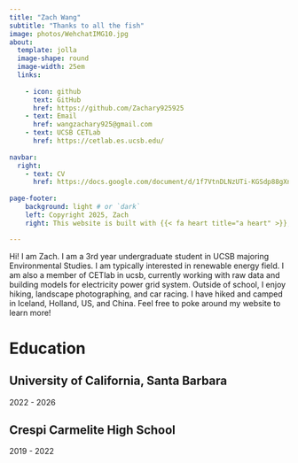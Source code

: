 ```yaml
---
title: "Zach Wang"
subtitle: "Thanks to all the fish"
image: photos/WehchatIMG10.jpg 
about: 
  template: jolla
  image-shape: round
  image-width: 25em
  links:
    
    - icon: github
      text: GitHub
      href: https://github.com/Zachary925925
    - text: Email
      href: wangzachary925@gmail.com
    - text: UCSB CETLab
      href: https://cetlab.es.ucsb.edu/
      
navbar: 
  right:
    - text: CV
      href: https://docs.google.com/document/d/1f7VtnDLNzUTi-KGSdp88gXnGUdNKi1MtGTO073k1HL8/edit?usp=sharing 
      
page-footer:
    background: light # or `dark`
    left: Copyright 2025, Zach
    right: This website is built with {{< fa heart title="a heart" >}}, [{{< fa brands github title="GitHub octocat logo" >}}](https://github.com/samanthacsik/samanthacsik.github.io){target=_blank}, [{{< fa brands r-project title="R Project" >}}](https://www.r-project.org/about.html){target=_blank} and [Quarto](https://quarto.org/){target=_blank}

---
```


Hi! I am Zach. I am a 3rd year undergraduate student in UCSB majoring Environmental Studies. I am typically interested in renewable energy field. I am also a member of CETlab in ucsb, currently working with raw data and building models for electricity power grid system. Outside of school, I enjoy hiking, landscape photographing, and car racing. I have hiked and camped in Iceland, Holland, US, and China. Feel free to poke around my website to learn more!

# Education

## University of California, Santa Barbara

2022 - 2026

## Crespi Carmelite High School 

2019 - 2022
